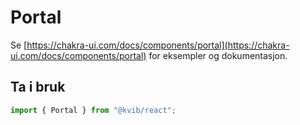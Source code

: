 
<Meta title="Komponenter/Portal" />

# Portal

Se [https://chakra-ui.com/docs/components/portal](https://chakra-ui.com/docs/components/portal) for eksempler og dokumentasjon.

## Ta i bruk

```jsx
import { Portal } from "@kvib/react";
```

